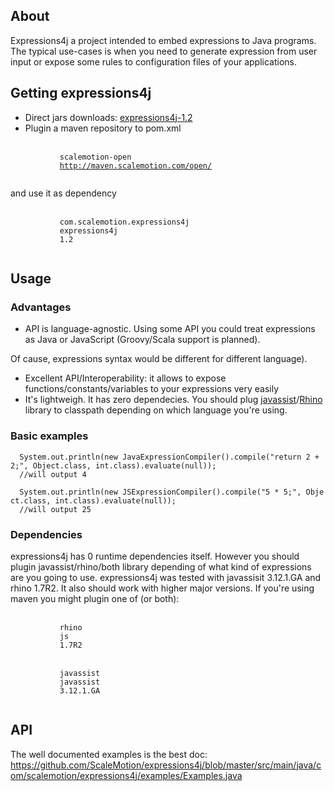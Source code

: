== About ==

Expressions4j a project intended to embed expressions to Java programs. The typical use-cases is
when you need to generate expression from user input or expose some rules to configuration files of your applications.

==Getting expressions4j ==


* Direct jars downloads: [http://maven.scalemotion.com/open/com/scalemotion/expressions4j/expressions4j/1.2/ expressions4j-1.2]
* Plugin a maven repository to pom.xml

        <repository>
            <id>scalemotion-open</id>
            <url>http://maven.scalemotion.com/open/</url>
        </repository>

and use it as dependency

        <dependency>
            <groupId>com.scalemotion.expressions4j</groupId>
            <artifactId>expressions4j</artifactId>
            <version>1.2</version>
        </dependency>

==Usage==

=== Advantages === 

* API is language-agnostic. Using some API you could treat expressions as Java or JavaScript (Groovy/Scala support is planned).
Of cause, expressions syntax would be different for different language).
* Excellent API/Interoperability: it allows to expose functions/constants/variables to your expressions very easily
* It's lightweigh. It has zero dependecies. You should plug [http://www.csg.is.titech.ac.jp/~chiba/javassist/ javassist]/[http://www.mozilla.org/rhino/ Rhino] library to classpath depending on which language you're using. 

=== Basic examples === 
   
   System.out.println(new JavaExpressionCompiler().compile("return 2 + 2;", Object.class, int.class).evaluate(null));
   //will output 4

   System.out.println(new JSExpressionCompiler().compile("5 * 5;", Object.class, int.class).evaluate(null));
   //will output 25

=== Dependencies === 

expressions4j has 0 runtime dependencies itself. However you should plugin javassist/rhino/both library depending of what kind of expressions are you going to use. expressions4j was tested with javassisit 3.12.1.GA and rhino 1.7R2. It also should work with higher major versions. If you're using maven you might plugin one of (or both):

        <dependency>
            <groupId>rhino</groupId>
            <artifactId>js</artifactId>
            <version>1.7R2</version>
        </dependency>
        <dependency>
            <groupId>javassist</groupId>
            <artifactId>javassist</artifactId>
            <version>3.12.1.GA</version>
        </dependency>

== API ==

The well documented examples is the best doc: https://github.com/ScaleMotion/expressions4j/blob/master/src/main/java/com/scalemotion/expressions4j/examples/Examples.java

